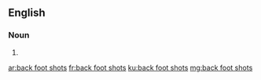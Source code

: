 ==English==

===Noun===
{{head|en|noun plural form}}

# {{plural of|back foot shot|lang=en}}

[[ar:back foot shots]]
[[fr:back foot shots]]
[[ku:back foot shots]]
[[mg:back foot shots]]